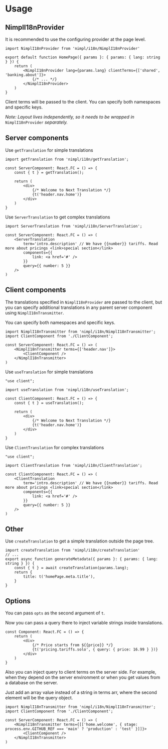 # Usage

## NimplI18nProvider

It is recommended to use the configuring provider at the page level.

```tsx
import NimplI18nProvider from 'nimpl/i18n/NimplI18nProvider'

export default function HomePage({ params }: { params: { lang: string } }) {
    return (
        <NimplI18nProvider lang={params.lang} clientTerms={['shared', 'banking.about']}>
            {/* ... */}
        </NimplI18nProvider>
    )
}
```

Client terms will be passed to the client. You can specify both namespaces and specific keys.

*Note: Layout lives independently, so it needs to be wrapped in* `NimplI18nProvider` *separately.*

## Server components

Use `getTranslation` for simple translations

```tsx
import getTranslation from 'nimpl/i18n/getTranslation';

const ServerComponent: React.FC = () => {
    const { t } = getTranslation();

    return (
        <div>
            {/* Welcome to Next Translation */}
            {t('header.nav.home')}
        </div>
    )
}
```

Use `ServerTranslation` to get complex translations

```tsx
import ServerTranslation from 'nimpl/i18n/ServerTranslation';

const ServerComponent: React.FC = () => (
    <ServerTranslation
        term='intro.description' // We have {{number}} tariffs. Read more about pricings <link>special section</link>
        components={{
            link: <a href='#' />
        }}
        query={{ number: 5 }}
    />
)
```

## Client components

The translations specified in `NimplI18nProvider` are passed to the client, but you can specify additional translations in any parent server component using `NimplI18nTransmitter`.

You can specify both namespaces and specific keys.

```tsx
import NimplI18nTransmitter from 'nimpl/i18n/NimplI18nTransmitter';
import ClientComponent from './ClientComponent';

const ServerComponent: React.FC = () => (
    <NimplI18nTransmitter terms={['header.nav']}>
        <ClientComponent />
    </NimplI18nTransmitter>
)
```

Use `useTranslation` for simple translations

```tsx
"use client";

import useTranslation from 'nimpl/i18n/useTranslation';

const ClientComponent: React.FC = () => {
    const { t } = useTranslation();

    return (
        <div>
            {/* Welcome to Next Translation */}
            {t('header.nav.home')}
        </div>
    )
}
```

Use `ClientTranslation` for complex translations

```tsx
"use client";

import ClientTranslation from 'nimpl/i18n/ClientTranslation';

const ClientComponent: React.FC = () => (
    <ClientTranslation
        term='intro.description' // We have {{number}} tariffs. Read more about pricings <link>special section</link>
        components={{
            link: <a href='#' />
        }}
        query={{ number: 5 }}
    />
)
```

## Other

Use `createTranslation` to get a simple translation outside the page tree.

```tsx
import createTranslation from 'nimpl/i18n/createTranslation'
// ...
export async function generateMetadata({ params }: { params: { lang: string } }) {
    const { t } = await createTranslation(params.lang);
    return {
        title: t('homePage.meta.title'),
    }
}
```

## Options

You can pass `opts` as the second argument of `t`.

Now you can pass a query there to inject variable strings inside translations.

```tsx
const Component: React.FC = () => {
    return (
        <div>
            {/* Price starts from ${{price}} */}
            {t('pricing.tariffs.solo', { query: { price: 16.99 } })}
        </div>
    )
}
```

Also you can inject query to client terms on the server side. For example, when they depend on the server environment or when you get values from a database on the server.

Just add an array value instead of a string in terms arr, where the second element will be the query object.

```tsx
import NimplI18nTransmitter from 'nimpl/i18n/NimplI18nTransmitter';
import ClientComponent from './ClientComponent';

const ServerComponent: React.FC = () => (
    <NimplI18nTransmitter terms={[['home.welcome', { stage: process.env.GITHUB_REF === 'main' ? 'production' : 'test' }]]}>
        <ClientComponent />
    </NimplI18nTransmitter>
)
```